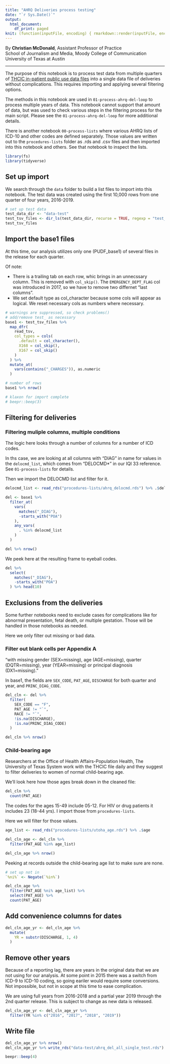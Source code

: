 ```yaml
---
title: "AHRQ Deliveries process testing"
date: "`r Sys.Date()`"
output:
  html_document:
    df_print: paged
knit: (function(inputFile, encoding) { rmarkdown::render(inputFile, encoding = encoding, output_dir = "docs") })
---
```


By **Christian McDonald**, Assistant Professor of Practice\
School of Journalism and Media, Moody College of Communication\
University of Texas at Austin

---

The purpose of this notebook is to process test data from multiple quarters of [THCIC in-patient public use data files](https://www.dshs.texas.gov/thcic/hospitals/Inpatientpudf.shtm) into a single data file of deliveries without complications. This requires importing and applying several filtering options.

The methods in this notebook are used in `01-process-ahrq-del-loop` to process multiple years of data. This notebook cannot support that amount of data, but was used to check various steps in the filtering process for the main script. Please see the `01-process-ahrq-del-loop` for more additional details.

There is another notebook `00-process-lists` where various AHRQ lists of ICD-10 and other codes are defined separately. Those values are written out to the `procedures-lists` folder as .rds and .csv files and then imported into this notebook and others. See that notebook to inspect the lists.

```r
library(fs)
library(tidyverse)
```

## Set up import

We search through the `data` folder to build a list files to import into this notebook. The test data was created using the first 10,000 rows from one quarter of four years, 2016-2019.

```r
# set up test data
test_data_dir <- "data-test"
test_tsv_files <- dir_ls(test_data_dir, recurse = TRUE, regexp = "test_base1")
test_tsv_files
```

## Import the base1 files

At this time, our analysis utilizes only one (PUDF_base1) of several files in the release for each quarter.

Of note:

- There is a trailing tab on each row, whic brings in an unnecssary column. This is removed with `col_skip()`. The `EMERGENCY_DEPT_FLAG` col was introduced in 2017, so we have to remove two differnet "last columns".
- We set default type as col_character because some cols will appear as logical. We reset necessary cols as numbers where necessary.

```r
# warnings are suppressed, so check problems()
# add/remove test_ as necessary
base1 <- test_tsv_files %>%
  map_dfr(
    read_tsv,
    col_types = cols(
      .default = col_character(),
      X168 = col_skip(),
      X167 = col_skip()
    )
  ) %>%
  mutate_at(
    vars(contains("_CHARGES")), as.numeric
  )

# number of rows
base1 %>% nrow()

# klaxon for import complete
# beepr::beep(3)
```

## Filtering for deliveries

### Filtering muliple columns, multiple conditions

The logic here looks through a number of columns for a number of ICD codes.

In ths case, we are looking at all columns with "DIAG" in name for values in the `delocmd_list`, which comes from "DELOCMD*" in our IQI 33 reference. See `01-process-lists` for details.

Then we import the DELOCMD list and filter for it.

```r
delocmd_list <- read_rds("procedures-lists/ahrq_delocmd.rds") %>% .$delocmd

del <- base1 %>% 
  filter_at(
    vars(
      matches("_DIAG"),
      -starts_with("POA")
    ),
    any_vars(
      . %in% delocmd_list
    )
  )

del %>% nrow()
```

We peek here at the resulting frame to eyeball codes.

```r
del %>% 
  select(
    matches("_DIAG"),
    -starts_with("POA")
  ) %>% head(10)

```

## Exclusions from the deliveries

Some further notebooks need to exclude cases for complications like for abnormal presentation, fetal death, or multiple gestation. Those will be handled in those notebooks as needed.

Here we only filter out missing or bad data.

### Filter out blank cells per Appendix A

"with missing gender (SEX=missing), age (AGE=missing), quarter (DQTR=missing), year (YEAR=missing) or principal diagnosis (DX1=missing)."

In base1, the fields are `SEX_CODE`, `PAT_AGE`, `DISCHARGE` for both quarter and year, and `PRINC_DIAG_CODE`.

```r

del_cln <- del %>% 
  filter(
    SEX_CODE == "F",
    PAT_AGE != "`",
    RACE != "`",
    !is.na(DISCHARGE),
    !is.na(PRINC_DIAG_CODE)
  )

del_cln %>% nrow()
```

### Child-bearing age

Researchers at the Office of Health Affairs-Population Health, The University of Texas System work with the THCIC file daily and they suggest to filter deliveries to women of normal child-bearing age.

We'll look here how those ages break down in the cleaned file:

```r
del_cln %>% 
  count(PAT_AGE)
```

The codes for the ages 15-49 include 05-12. For HIV or drug patients it includes 23 (18-44 yrs). I import those from `procedures-lists`.

Here we will filter for those values.

```r
age_list <- read_rds("procedures-lists/utoha_age.rds") %>% .$age

del_cln_age <- del_cln %>% 
  filter(PAT_AGE %in% age_list)

del_cln_age %>% nrow()
```

Peeking at records outside the child-bearing age list to make sure are none.

```r
# set up not in
`%ni%` <- Negate(`%in%`)

del_cln_age %>% 
  filter(PAT_AGE %ni% age_list) %>% 
  select(PAT_AGE) %>% 
  count(PAT_AGE)
```

## Add convenience columns for dates

```r
del_cln_age_yr <- del_cln_age %>% 
  mutate(
    YR = substr(DISCHARGE, 1, 4)
  )
```

## Remove other years

Because of a reporting lag, there are years in the original data that we are not using for our analysis. At some point in 2015 there was a switch from ICD-9 to ICD-10 coding, so going eariler would require some conversions. Not impossible, but not in scope at this time to ease complication.

We are using full years from 2016-2018 and a partial year 2019 through the 2nd quarter release. This is subject to change as new data is released.

```r
del_cln_age_yr <- del_cln_age_yr %>% 
  filter(YR %in% c("2016", "2017", "2018", "2019"))
```

## Write file

```r
del_cln_age_yr %>% nrow()
del_cln_age_yr %>% write_rds("data-test/ahrq_del_all_single_test.rds")

beepr::beep(4)

```


